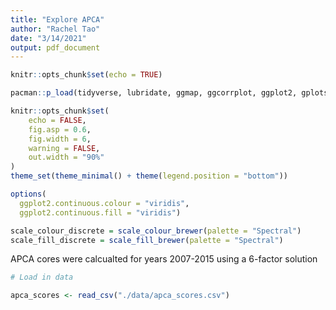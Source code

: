 ```yaml
---
title: "Explore APCA"
author: "Rachel Tao"
date: "3/14/2021"
output: pdf_document
---
```


```r
knitr::opts_chunk$set(echo = TRUE)

pacman::p_load(tidyverse, lubridate, ggmap, ggcorrplot, ggplot2, gplots, ggfortify, ggrepel, gridExtra, GPArotation, GGally, knitr, patchwork, psych, factoextra, RColorBrewer, kableExtra, pals)

knitr::opts_chunk$set(
	echo = FALSE,
	fig.asp = 0.6,
	fig.width = 6,
	warning = FALSE,
	out.width = "90%"
)
theme_set(theme_minimal() + theme(legend.position = "bottom"))

options(
  ggplot2.continuous.colour = "viridis",
  ggplot2.continuous.fill = "viridis")

scale_colour_discrete = scale_colour_brewer(palette = "Spectral")
scale_fill_discrete = scale_fill_brewer(palette = "Spectral")

```

APCA cores were calcualted for years 2007-2015 using a 6-factor solution

```r
# Load in data

apca_scores <- read_csv("./data/apca_scores.csv")

```


